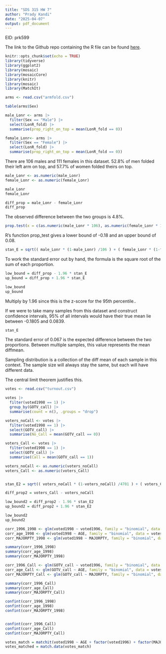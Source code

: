 ---
title: "SDS 315 HW 7"
author: "Prady Kandi"
date: "2025-04-07"
output: pdf_document
---
EID: prk599

The link to the Github repo containing the R file can be found [here](https://github.com/PradyK756/SDS-315-HW7).

\newpage

```{r setup, include=FALSE}
knitr::opts_chunk$set(echo = TRUE)
library(tidyverse)
library(ggplot2)
library(mosaic)
library(mosaicCore)
library(knitr)
library(mosaic)
library(MatchIt)
```

```{r imports, echo = FALSE}
arms <- read.csv("armfold.csv")
```

```{r, echo = FALSE}
table(arms$Sex)
```
```{r, echo = FALSE}
male_Lonr <- arms |>
  filter(Sex == "Male") |>
  select(LonR_fold) |>
  summarise(prop_right_on_top = mean(LonR_fold == 0))
```

```{r, echo = FALSE}
female_Lonr<- arms |>
  filter(Sex == "Female") |>
  select(LonR_fold) |>
  summarise(prop_right_on_top = mean(LonR_fold == 0))
```
There are 106 males and 111 females in this dataset. 52.8% of men folded their left arm on top, and 57.7% of women folded theirs on top.

```{r, echo = FALSE}
male_Lonr <- as.numeric(male_Lonr)
female_Lonr <- as.numeric(female_Lonr)

male_Lonr
female_Lonr

diff_prop = male_Lonr - female_Lonr
diff_prop
```
The observed difference between the two groups is 4.8%.
```{r, echo = FALSE}
prop.test(x = c(as.numeric(male_Lonr * 106), as.numeric(female_Lonr * 111)), n = c(106, 111), correct = FALSE)
```
R's function prop_test gives a lower bound of -0.18 and an upper bound of 0.08.
```{r, echo = FALSE}
stan_E = sqrt(( male_Lonr * (1-male_Lonr) /106 ) + ( female_Lonr * (1-female_Lonr)/111 ))
```
To work the standard error out by hand, the formula is the square root of the sum of each proportion.


```{r, echo = FALSE}
low_bound = diff_prop - 1.96 * stan_E
up_bound = diff_prop + 1.96 * stan_E

low_bound
up_bound
```
Multiply by 1.96 since this is the z-score for the 95th percentile..

If we were to take many samples from this dataset and construct confidence intervals, 95% of all intervals would have their true mean lie between -0.1805 and 0.0839.

```{r, echo = FALSE}
stan_E
```

The standard error  of 0.067 is the expected difference between the two proportions. Between multiple samples, this value represents the mean diffmean.

Sampling distribution is a collection of the diff mean of each sample in this context. The sample size will always stay the same, but each will have different data.

The central limit theorem justifies this. 
```{r, echo = FALSE}
votes <- read.csv("turnout.csv")
```

```{r, echo = FALSE}
votes |>
  filter(voted1998 == 1) |>
  group_by(GOTV_call) |>
  summarise(count = n(), .groups = "drop")
```

```{r, echo = FALSE}
voters_noCall <- votes |>
  filter(voted1998 == 1) |>
  select(GOTV_call) |>
  summarise(No_Call = mean(GOTV_call == 0))

voters_Call <- votes |>
  filter(voted1998 == 1) |>
  select(GOTV_call) |>
  summarise(Call = mean(GOTV_call == 1))

voters_noCall <- as.numeric(voters_noCall)
voters_Call <- as.numeric(voters_Call)



```


```{r, echo = FALSE}
stan_E2 = sqrt(( voters_noCall * (1-voters_noCall) /4701 ) + ( voters_Call * (1-voters_Call)/160 ))

diff_prop2 = voters_Call - voters_noCall
```

```{r, echo = FALSE}
low_bound2 = diff_prop2 - 1.96 * stan_E2
up_bound2 = diff_prop2 + 1.96 * stan_E2

low_bound2
up_bound2
```


```{r, echo = FALSE}
corr_1996_1998 <- glm(voted1998 ~ voted1996, family = "binomial", data = votes)
corr_age_1998 <- glm(voted1998 ~ AGE, family = "binomial", data = votes)
corr_MAJORPTY_1998 <- glm(voted1998 ~ MAJORPTY, family = "binomial", data = votes)

summary(corr_1996_1998)
summary(corr_age_1998)
summary(corr_MAJORPTY_1998)
```

```{r, echo = FALSE}
corr_1996_Call <- glm(GOTV_call ~ voted1996, family = "binomial", data = votes)
corr_age_Call <- glm(GOTV_call ~ AGE, family = "binomial", data = votes)
corr_MAJORPTY_Call <- glm(GOTV_call ~ MAJORPTY, family = "binomial", data = votes)

summary(corr_1996_Call)
summary(corr_age_Call)
summary(corr_MAJORPTY_Call)
```


```{r, echo = FALSE}
confint(corr_1996_1998)
confint(corr_age_1998)
confint(corr_MAJORPTY_1998)


confint(corr_1996_Call)
confint(corr_age_Call)
confint(corr_MAJORPTY_Call)
```
```{r, echo = FALSE}
votes_match = matchit(voted1998 ~ AGE + factor(voted1996) + factor(MAJORPTY), data = votes, ratio=5)
votes_matched = match.data(votes_match)
```


